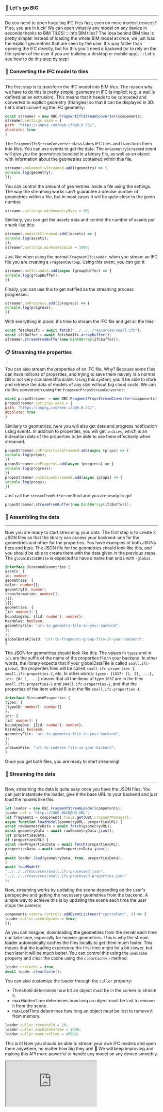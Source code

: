 ### 💪 Let's go BIG
___
Do you need to open huge big IFC files fast, even on more modest devices?
If so, you are in luck! We can open virtually any model on any device in
seconds thanks to BIM TILES!
:::info BIM tiles?
The idea behind BIM tiles is pretty simple! Instead of loading the whole BIM
model at once, we just load the explicit geometries that are seen by the user.
It's way faster than opening the IFC directly, but for this you'll need
a backend (or to rely on the file system of the user if you are building a
desktop or mobile app).
:::
Let's see how to do this step by step!
### 🧩 Converting the IFC model to tiles
___
The first step is to transform the IFC model into BIM tiles. The reason why we
have to do this is pretty simple: geometry in IFC is implicit (e.g. a wall is
defined as an extrusion). This means that it needs to be computed and converted
to explicit geometry (triangles) so that it can be displayed in 3D. Let's start
converting the IFC geometry:

```js
const streamer = new OBC.FragmentIfcStreamConverter(components);
streamer.settings.wasm = {
path: "https://unpkg.com/web-ifc@0.0.53/",
absolute: true
}
```
The `FragmentIfcStreamConverter` class takes IFC files and transform them into
tiles. You can use events to get the data. The `onGeometryStreamed` event will
give you the geometries bundled in a binary file, as well as an object with
information about the geometries contained within this file.

```js
streamer.onGeometryStreamed.add((geometry) => {
console.log(geometry);
});
```
You can control the amount of geometries inside a file using the settings. The
way the streaming works can't guarantee a precise number of geometries within a file,
but in most cases it will be quite close to the given number.

```js
streamer.settings.minGeometrySize = 20;
```
Similarly, you can get the assets data and control the number of assets per chunk like this:

```js
streamer.onAssetStreamed.add((assets) => {
console.log(assets);
});
streamer.settings.minAssetsSize = 1000;
```
Just like when using the normal `FragmentIfcLoader`, when you stream an IFC file you are
creating a `FragmentsGroup`. Using this event, you can get it:

```js
streamer.onIfcLoaded.add(async (groupBuffer) => {
console.log(groupBuffer);
})
```
Finally, you can use this to get notified as the streaming process progresses:

```js
streamer.onProgress.add((progress) => {
console.log(progress);
})
```
With everything in place, it's time to stream the IFC file and get all the tiles!

```js
const fetchedIfc = await fetch("../../../resources/small.ifc");
const ifcBuffer = await fetchedIfc.arrayBuffer();
streamer.streamFromBuffer(new Uint8Array(ifcBuffer));
```
### 📋 Streaming the properties
___
You can also stream the properties of an IFC file. Why? Because some files can have
millions of properties, and trying to save them naively in a normal DB is not very
scalable/affordable. Using this system, you'll be able to store and retrieve the
data of models of any size without big cloud costs. We can do this conversion
using the `FragmentPropsStreamConverter`:

```js
const propsStreamer = new OBC.FragmentPropsStreamConverter(components);
propsStreamer.settings.wasm = {
path: "https://unpkg.com/web-ifc@0.0.53/",
absolute: true
}
```
Similarly to geometries, here you will also get data and progress notification
using events. In addition to properties, you will get `indices`, which is an
indexation data of the properties to be able to use them effectively when
streamed.

```js
propsStreamer.onPropertiesStreamed.add(async (props) => {
console.log(props);
})
propsStreamer.onProgress.add(async (progress) => {
console.log(progress);
})
propsStreamer.onIndicesStreamed.add(async (props) => {
console.log(props);
})
```
Just call the `streamFromBuffer` method and you are ready to go!

```js
propsStreamer.streamFromBuffer(new Uint8Array(ifcBuffer));
```
### 🧱 Assembling the data
___
Now you are ready to start streaming your data. The first step is to create 2 JSON
files so that the library can access your backend: one for the geometries and other for
the properties. You have examples of both JSONs [here](https://github.com/ThatOpen/engine_components/blob/main/resources/small.ifc-processed.json)
and [here](https://github.com/ThatOpen/engine_components/blob/main/resources/small.ifc-processed-properties.json).
The JSON file for the geometries should look like this, and you should
be able to create them with the data given in the previous steps. The `globalDataIDFile`
is expected to have a name that ends with `-global`.
```ts
interface StreamedGeometries {
assets: {
id: number;
geometries: {
color: number[];
geometryID: number;
transformation: number[];
}[];
}[];
geometries: {
[id: number]: {
boundingBox: {[id: number]: number};
hasHoles: boolean;
geometryFile: "url-to-geometry-file-in-your-backend";
};
};
globalDataFileId: "url-to-fragments-group-file-in-your-backend";
}
```
The JSON for geometries should look like this. The values in `types` and in `ids`
are the suffix of the name of the properties file in your backend. In other words,
the library expects that if your globalDataFile is called `small.ifc-global`, the
properties files will be called `small.ifc-properties-1`, `small.ifc-properties-2`,
etc. In other words: `types: {1837: [1, 2], ...}, ids: {8: 1, ...}` means that
all the items of type `1837` are in the files `small.ifc-properties-1` and
`small.ifc-properties-2`, and that the properties of the item with id 8 is in the
file `small.ifc-properties-1`.
```ts
interface StreamedProperties {
types: {
[typeID: number]: number[]
};
ids: {
[id: number]: {
boundingBox: {[id: number]: number};
hasHoles: boolean;
geometryFile: "url-to-geometry-file-in-your-backend";
};
};
indexesFile: "url-to-indexes-file-in-your-backend";
}
```
Once you get both files, you are ready to start streaming!
### 🧱 Streaming the data
___
Now, streaming the data is quite easy once you have the JSON files.
You can just instantiate the loader, give it the base URL to your
backend and just load the models like this:

```js
let loader = new OBC.FragmentStreamLoader(components);
loader.url = "http://YOUR_BACKEND_URL";
let fragments = components.tools.get(OBC.FragmentManager);
async function loadModel(geometryURL, propertiesURL) {
const rawGeometryData = await fetch(geometryURL);
const geometryData = await rawGeometryData.json();
let propertiesData;
if (propertiesURL) {
const rawPropertiesData = await fetch(propertiesURL);
propertiesData = await rawPropertiesData.json();
}
await loader.load(geometryData, true, propertiesData);
}
await loadModel(
"../../../resources/small.ifc-processed.json",
"../../../resources/small.ifc-processed-properties.json"
);
```
Now, streaming works by updating the scene depending on the user's perspective
and getting the necessary geometries from the backend. A simple way to achieve
this is by updating the scene each time the user stops the camera:

```js
components.camera.controls.addEventListener("controlend", () => {
loader.culler.needsUpdate = true;
});
```
As you can imagine, downloading the geometries from the server each time can
take time, especially for heavier geometries. This is why the stream loader
automatically caches the files locally to get them much faster. This means that
the loading experience the first time might be a bit slower, but then later
it will be much better. You can control this using the `useCache` property
and clear the cache using the `clearCache()` method:

```js
loader.useCache = true;
await loader.clearCache();
```
You can also customize the loader through the `culler` property:
- Threshold determines how bit an object must be in the screen to stream it.
- maxHiddenTime determines how long an object must be lost to remove it from the scene.
- maxLostTime determines how long an object must be lost to remove it from memory.

```js
loader.culler.threshold = 20;
loader.culler.maxHiddenTime = 1000;
loader.culler.maxLostTime = 40000;
```
This is it! Now you should be able to stream your own IFC models and open them anywhere,
no matter how big they are! 💪 We will keep improving and making this API more powerful
to handle any model on any device smoothly.


  <iframe src="https://thatopen.github.io/engine_components/src/fragments/FragmentIfcStreamer/index.html"></iframe>

  